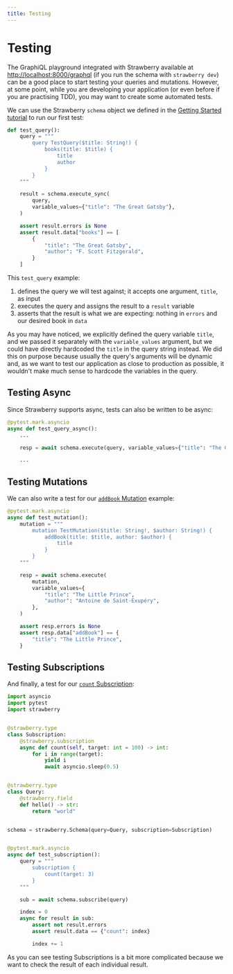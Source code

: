 ```yaml
---
title: Testing
---
```


# Testing

The GraphiQL playground integrated with Strawberry available at
[http://localhost:8000/graphql](http://localhost:8000/graphql) (if you run the
schema with `strawberry dev`) can be a good place to start testing your queries
and mutations. However, at some point, while you are developing your application
(or even before if you are practising TDD), you may want to create some
automated tests.

We can use the Strawberry `schema` object we defined in the
[Getting Started tutorial](/docs#step-5-create-our-schema-and-run-it) to
run our first test:

```python
def test_query():
    query = """
        query TestQuery($title: String!) {
            books(title: $title) {
                title
                author
            }
        }
    """

    result = schema.execute_sync(
        query,
        variable_values={"title": "The Great Gatsby"},
    )

    assert result.errors is None
    assert result.data["books"] == [
        {
            "title": "The Great Gatsby",
            "author": "F. Scott Fitzgerald",
        }
    ]
```

This `test_query` example:

1. defines the query we will test against; it accepts one argument, `title`, as
   input
2. executes the query and assigns the result to a `result` variable
3. asserts that the result is what we are expecting: nothing in `errors` and our
   desired book in `data`

As you may have noticed, we explicitly defined the query variable `title`, and
we passed it separately with the `variable_values` argument, but we could have
directly hardcoded the `title` in the query string instead. We did this on
purpose because usually the query's arguments will be dynamic and, as we want to
test our application as close to production as possible, it wouldn't make much
sense to hardcode the variables in the query.

## Testing Async

Since Strawberry supports async, tests can also be written to be async:

```python
@pytest.mark.asyncio
async def test_query_async():
    ...

    resp = await schema.execute(query, variable_values={"title": "The Great Gatsby"})

    ...
```

## Testing Mutations

We can also write a test for our [`addBook` Mutation](/docs/general/mutations)
example:

```python
@pytest.mark.asyncio
async def test_mutation():
    mutation = """
        mutation TestMutation($title: String!, $author: String!) {
            addBook(title: $title, author: $author) {
                title
            }
        }
    """

    resp = await schema.execute(
        mutation,
        variable_values={
            "title": "The Little Prince",
            "author": "Antoine de Saint-Exupéry",
        },
    )

    assert resp.errors is None
    assert resp.data["addBook"] == {
        "title": "The Little Prince",
    }
```

## Testing Subscriptions

And finally, a test for our [`count` Subscription](/docs/general/subscriptions):

```python
import asyncio
import pytest
import strawberry


@strawberry.type
class Subscription:
    @strawberry.subscription
    async def count(self, target: int = 100) -> int:
        for i in range(target):
            yield i
            await asyncio.sleep(0.5)


@strawberry.type
class Query:
    @strawberry.field
    def hello() -> str:
        return "world"


schema = strawberry.Schema(query=Query, subscription=Subscription)


@pytest.mark.asyncio
async def test_subscription():
    query = """
    	subscription {
        	count(target: 3)
    	}
    """

    sub = await schema.subscribe(query)

    index = 0
    async for result in sub:
        assert not result.errors
        assert result.data == {"count": index}

        index += 1
```

As you can see testing Subscriptions is a bit more complicated because we want
to check the result of each individual result.